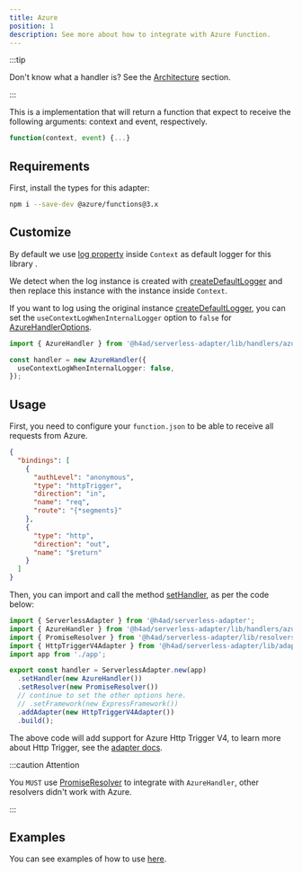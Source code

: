 ---
title: Azure
position: 1
description: See more about how to integrate with Azure Function.
---

:::tip

Don't know what a handler is? See the [Architecture](../architecture#handler) section.

:::

This is a implementation that will return a function that expect to receive the following arguments: context and event, respectively.

```js
function(context, event) {...}
```

## Requirements

First, install the types for this adapter:

```bash
npm i --save-dev @azure/functions@3.x
```

## Customize

By default we use [log property](https://docs.microsoft.com/en-us/azure/azure-functions/functions-reference-node?tabs=v2-v3-v4-export%2Cv2-v3-v4-done%2Cv2%2Cv2-log-custom-telemetry%2Cv2-accessing-request-and-response%2Cwindows-setting-the-node-version#contextlog-method) inside `Context` as default logger for this library .

We detect when the log instance is created with [createDefaultLogger](../../api/Core/Logger/createDefaultLogger) and then
replace this instance with the instance inside `Context`.

If you want to log using the original instance [createDefaultLogger](../../api/Core/Logger/createDefaultLogger),
you can set the `useContextLogWhenInternalLogger` option to `false` for [AzureHandlerOptions](../../api/Handlers/AzureHandler/AzureHandlerOptions).

```typescript
import { AzureHandler } from '@h4ad/serverless-adapter/lib/handlers/azure';

const handler = new AzureHandler({
  useContextLogWhenInternalLogger: false,
});
```

## Usage

First, you need to configure your `function.json` to be able to receive all requests from Azure.

```json title="function.json"
{
  "bindings": [
    {
      "authLevel": "anonymous",
      "type": "httpTrigger",
      "direction": "in",
      "name": "req",
      "route": "{*segments}"
    },
    {
      "type": "http",
      "direction": "out",
      "name": "$return"
    }
  ]
}
```

Then, you can import and call the method [setHandler](../../api/ServerlessAdapter#method-sethandler), as per the code below:

```ts title="index.ts"
import { ServerlessAdapter } from '@h4ad/serverless-adapter';
import { AzureHandler } from '@h4ad/serverless-adapter/lib/handlers/azure';
import { PromiseResolver } from '@h4ad/serverless-adapter/lib/resolvers/promise';
import { HttpTriggerV4Adapter } from '@h4ad/serverless-adapter/lib/adapters/azure';
import app from './app';

export const handler = ServerlessAdapter.new(app)
  .setHandler(new AzureHandler())
  .setResolver(new PromiseResolver())
  // continue to set the other options here.
  // .setFramework(new ExpressFramework())
  .addAdapter(new HttpTriggerV4Adapter())
  .build();
```

The above code will add support for Azure Http Trigger V4, to learn more about Http Trigger, see the [adapter docs](../adapters/azure/http-trigger-v4).

:::caution Attention

You `MUST` use [PromiseResolver](../resolvers/promise) to integrate with `AzureHandler`, other resolvers didn't work with Azure.

:::

## Examples

You can see examples of how to use [here](https://github.com/H4ad/serverless-adapter-examples).
